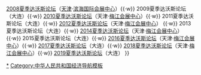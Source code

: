 {{navbox
|name = 夏季达沃斯论坛
|title = [[夏季达沃斯论坛]]·[[世界经济论坛新领军者年会]]

|group1   = 
|list1    = 2007年夏季达沃斯论坛（[[大连]]·世界博览广场）{{·w}} [[2008夏季达沃斯论坛]]（[[天津]]·[[滨海国际会展中心]]）{{·w}} 2009夏季达沃斯论坛（大连）{{·w}} [[2010夏季达沃斯论坛]]（天津·[[天津梅江会展中心|梅江会展中心]]）{{·w}} 2011夏季达沃斯论坛（大连）{{·w}} [[2012夏季达沃斯论坛]]（天津·[[天津梅江会展中心|梅江会展中心]]） {{·w}} 2013夏季达沃斯论坛（大连）{{·w}} [[2014夏季达沃斯论坛]]（天津·[[天津梅江会展中心|梅江会展中心]]）{{·w}} 2015夏季达沃斯论坛（大连）{{·w}} [[2016夏季达沃斯论坛]]（天津·[[天津梅江会展中心|梅江会展中心]]）{{·w}} [[2017夏季达沃斯论坛]]（大连）{{·w}} [[2018夏季达沃斯论坛]]（天津·[[天津梅江会展中心|梅江会展中心]]）{{·w}} [[2019夏季达沃斯论坛]]（大连）
}}
<noinclude>
[[Category:夏季达沃斯论坛|*]]
[[Category:中华人民共和国经济导航模板]]
</noinclude>